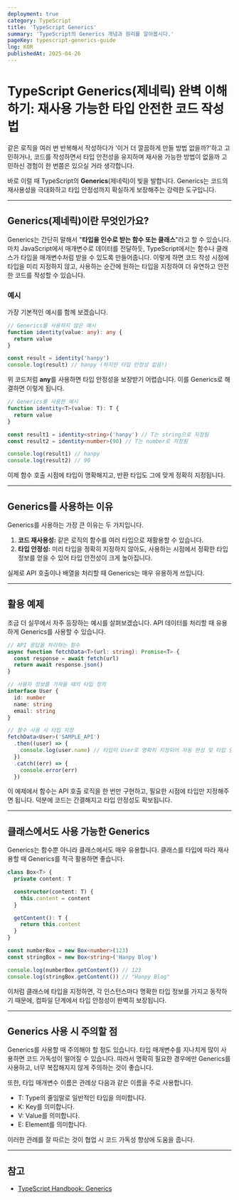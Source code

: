 ```yaml
---
deployment: true
category: TypeScript
title: 'TypeScript Generics'
summary: 'TypeScript의 Generics 개념과 원리를 알아봅시다.'
pageKey: typescript-generics-guide
lng: KOR
publishedAt: 2025-04-26
---
```


# TypeScript Generics(제네릭) 완벽 이해하기: 재사용 가능한 타입 안전한 코드 작성법

같은 로직을 여러 번 반복해서 작성하다가 '이거 더 깔끔하게 만들 방법 없을까?'하고 고민하거나, 코드를 작성하면서 타입 안전성을 유지하며 재사용 가능한 방법이 없을까 고민하신 경험이 한 번쯤은 있으실 거라 생각합니다.



바로 이럴 때 TypeScript의 **Generics**(제네릭)이 빛을 발합니다. Generics는 코드의 재사용성을 극대화하고 타입 안정성까지 확실하게 보장해주는 강력한 도구입니다.

---

## Generics(제네릭)이란 무엇인가요?

Generics는 간단히 말해서 "**타입을 인수로 받는 함수 또는 클래스**"라고 할 수 있습니다. 마치 JavaScript에서 매개변수로 데이터를 전달하듯, TypeScript에서는 함수나 클래스가 타입을 매개변수처럼 받을 수 있도록 만들어줍니다. 이렇게 하면 코드 작성 시점에 타입을 미리 지정하지 않고, 사용하는 순간에 원하는 타입을 지정하여 더 유연하고 안전한 코드를 작성할 수 있습니다.

### 예시

가장 기본적인 예시를 함께 보겠습니다.

```typescript title="Generics" showLineNumbers
// Generics를 사용하지 않은 예시
function identity(value: any): any {
  return value
}

const result = identity('hanpy')
console.log(result) // hanpy (하지만 타입 안정성 없음!)
```

위 코드처럼 **any**를 사용하면 타입 안정성을 보장받기 어렵습니다. 이를 Generics로 해결하면 이렇게 됩니다.

```typescript title="Generics" showLineNumbers
// Generics를 사용한 예시
function identity<T>(value: T): T {
  return value
}

const result1 = identity<string>('hanpy') // T는 string으로 지정됨
const result2 = identity<number>(90) // T는 number로 지정됨

console.log(result1) // hanpy
console.log(result2) // 90
```

이제 함수 호출 시점에 타입이 명확해지고, 반환 타입도 그에 맞게 정확히 지정됩니다.

---

## Generics를 사용하는 이유

Generics를 사용하는 가장 큰 이유는 두 가지입니다.

1. **코드 재사용성:** 같은 로직의 함수를 여러 타입으로 재활용할 수 있습니다.
2. **타입 안정성:** 미리 타입을 정확히 지정하지 않아도, 사용하는 시점에서 정확한 타입 정보를 얻을 수 있어 타입 안전성이 크게 높아집니다.

실제로 API 호출이나 배열을 처리할 때 Generics는 매우 유용하게 쓰입니다.

---

## 활용 예제

조금 더 실무에서 자주 등장하는 예시를 살펴보겠습니다. API 데이터를 처리할 때 유용하게 Generics를 사용할 수 있습니다.

```typescript title="Generics" showLineNumbers
// API 응답을 처리하는 함수
async function fetchData<T>(url: string): Promise<T> {
  const response = await fetch(url)
  return await response.json()
}

// 사용자 정보를 가져올 때의 타입 정의
interface User {
  id: number
  name: string
  email: string
}

// 함수 사용 시 타입 지정
fetchData<User>('SAMPLE_API')
  .then((user) => {
    console.log(user.name) // 타입이 User로 명확히 지정되어 자동 완성 및 타입 안전성 제공
  })
  .catch((err) => {
    console.error(err)
  })
```

이 예제에서 함수는 API 호출 로직을 한 번만 구현하고, 필요한 시점에 타입만 지정해주면 됩니다. 덕분에 코드는 간결해지고 타입 안정성도 확보됩니다.

---

## 클래스에서도 사용 가능한 Generics

Generics는 함수뿐 아니라 클래스에서도 매우 유용합니다. 클래스를 타입에 따라 재사용할 때 Generics를 적극 활용하면 좋습니다.

```typescript title="Generics" showLineNumbers
class Box<T> {
  private content: T

  constructor(content: T) {
    this.content = content
  }

  getContent(): T {
    return this.content
  }
}

const numberBox = new Box<number>(123)
const stringBox = new Box<string>('Hanpy Blog')

console.log(numberBox.getContent()) // 123
console.log(stringBox.getContent()) // "Hanpy Blog"
```

이처럼 클래스에 타입을 지정하면, 각 인스턴스마다 명확한 타입 정보를 가지고 동작하기 때문에, 컴파일 단계에서 타입 안정성이 완벽히 보장됩니다.

---

## Generics 사용 시 주의할 점

Generics를 사용할 때 주의해야 할 점도 있습니다. 타입 매개변수를 지나치게 많이 사용하면 코드 가독성이 떨어질 수 있습니다. 따라서 명확히 필요한 경우에만 Generics를 사용하고, 너무 복잡해지지 않게 주의하는 것이 좋습니다.

또한, 타입 매개변수 이름은 관례상 다음과 같은 이름을 주로 사용합니다.

- T: Type의 줄임말로 일반적인 타입을 의미합니다.
- K: Key를 의미합니다.
- V: Value를 의미합니다.
- E: Element를 의미합니다.

이러한 관례를 잘 따르는 것이 협업 시 코드 가독성 향상에 도움을 줍니다.

---

## 참고

- [TypeScript Handbook: Generics](https://www.typescriptlang.org/docs/handbook/2/generics.html)
